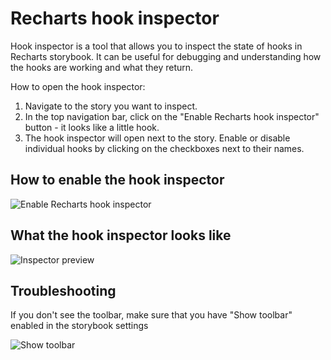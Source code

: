 
# Recharts hook inspector

Hook inspector is a tool that allows you to inspect the state of hooks in Recharts storybook.
It can be useful for debugging and understanding how the hooks are working and what they return.

How to open the hook inspector:

1. Navigate to the story you want to inspect.
2. In the top navigation bar, click on the "Enable Recharts hook inspector" button - it looks like a little hook.
3. The hook inspector will open next to the story. Enable or disable individual hooks by clicking on the checkboxes next to their names.

## How to enable the hook inspector

<img src={enableInspector} alt="Enable Recharts hook inspector" />

## What the hook inspector looks like

<img src={inspectorPreview} alt="Inspector preview" />

## Troubleshooting

If you don't see the toolbar, make sure that you have "Show toolbar" enabled in the storybook settings

<img src={showToolbar} alt="Show toolbar" />

